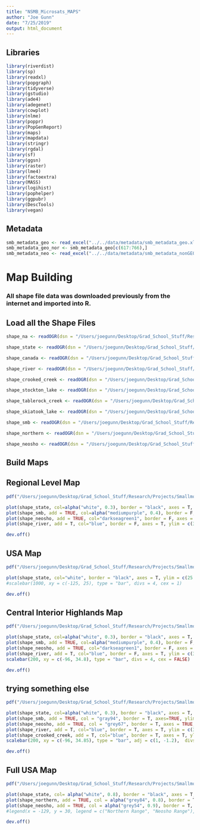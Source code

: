 ```yaml
---
title: "NSMB_Microsats_MAPS"
author: "Joe Gunn"
date: "7/25/2019"
output: html_document
---
```


## Libraries
```r
library(riverdist)
library(sp)
library(readxl)
library(popgraph)
library(tidyverse)
library(gstudio)
library(ade4)
library(adegenet)
library(cowplot)
library(nlme)
library(poppr)
library(PopGenReport)
library(maps)
library(mapdata)
library(stringr)
library(rgdal)
library(sf)
library(ggsn)
library(raster)
library(lme4)
library(factoextra)
library(MASS)
library(logihist)
library(pophelper)
library(ggpubr)
library(DescTools)
library(vegan)
```

## Metadata
```r
smb_metadata_geo <- read_excel("../../data/metadata/smb_metadata_geo.xlsx")
smb_metadata_geo_nor <- smb_metadata_geo[c(617:766),]
smb_metadata_neo <- read_excel("../../data/metadata/smb_metadata_nonGEO.xlsx")

```

# Map Building
### All shape file data was downloaded previously from the internet and imported into R.
## Load all the Shape Files
```r
shape_na <- readOGR(dsn = "/Users/joegunn/Desktop/Grad_School_Stuff/Research/Projects/Smallmouth_Bass_Microsatellites/data/map_data/NORTH_AMERICA", layer = "North_America") #shape file for the United States, with states outlined

shape_state <- readOGR(dsn = "/Users/joegunn/Desktop/Grad_School_Stuff/Research/Projects/Smallmouth_Bass_Microsatellites/data/map_data/STATES", layer = "states") #shape file for the United States, with states outlined

shape_canada <- readOGR(dsn = "/Users/joegunn/Desktop/Grad_School_Stuff/Research/Projects/Smallmouth_Bass_Microsatellites/data/map_data/CANADA", layer = "Canada") #shape file for the Canada, with provinces outlined

shape_river <- readOGR(dsn = "/Users/joegunn/Desktop/Grad_School_Stuff/Research/Projects/Smallmouth_Bass_Microsatellites/data/map_data/RIVERS", layer = "River_Data") #shape file for rivers used in this study

shape_crooked_creek <- readOGR(dsn = "/Users/joegunn/Desktop/Grad_School_Stuff/Research/Projects/Smallmouth_Bass_Microsatellites/data/map_data/RIVERS", layer = "crooked_creek") #shape file for crooked creek used in this study

shape_stockton_lake <- readOGR(dsn = "/Users/joegunn/Desktop/Grad_School_Stuff/Research/Projects/Smallmouth_Bass_Microsatellites/data/map_data/RIVERS", layer = "stockton_lake") #shape file for stockton lake used in this study

shape_tablerock_creek <- readOGR(dsn = "/Users/joegunn/Desktop/Grad_School_Stuff/Research/Projects/Smallmouth_Bass_Microsatellites/data/map_data/RIVERS", layer = "tablerock_lake") #shape file for tablerock lake used in this study

shape_skiatook_lake <- readOGR(dsn = "/Users/joegunn/Desktop/Grad_School_Stuff/Research/Projects/Smallmouth_Bass_Microsatellites/data/map_data/RIVERS", layer = "skiatook_lake") #shape file for skiatook lake used in this study

shape_smb <- readOGR(dsn = "/Users/joegunn/Desktop/Grad_School_Stuff/Research/Projects/Smallmouth_Bass_Microsatellites/data/map_data/Species_Distributions/northern_smb", layer = "NORTHERNSMB_Range") #shape file for the entire range of Smallmouth Bass

shape_northern <- readOGR(dsn = "/Users/joegunn/Desktop/Grad_School_Stuff/Research/Projects/Smallmouth_Bass_Genomics/analysis/MAP_building/shape_file_data/Species_Distributions/northern_smb", layer = "NORTHERNSMB_Range") #shape file for the entire range of Smallmouth Bass

shape_neosho <- readOGR(dsn = "/Users/joegunn/Desktop/Grad_School_Stuff/Research/Projects/Smallmouth_Bass_Microsatellites/data/map_data/Species_Distributions/neosho_smb", layer = "NEOSHOSMB_Range") #shape file for Neosho Smallmouth Bass native range
```

## Build Maps
## Regional Level Map
```r
pdf("/Users/joegunn/Desktop/Grad_School_Stuff/Research/Projects/Smallmouth_Bass_Microsatellites/visualization/map_figures/smb_presentation_map.pdf", width = 8, height = 13) #creates a jpeg at customized resolution

plot(shape_state, col=alpha("white", 0.3), border = "black", axes = T, ylim = c(34.5,46), xlim = c(-95.5,-90), cex.axis = 2)
plot(shape_smb, add = TRUE, col=alpha("mediumpurple", 0.4), border = F, axes=TRUE, ylim = c(34.5,46), xlim = c(-95.5,-90), cex.axis = 2)
plot(shape_neosho, add = TRUE, col="darkseagreen1", border = F, axes = TRUE, ylim = c(34.5,46), xlim = c(-95.5,-90), cex.axis = 2)
plot(shape_river, add = T, col="blue", border = F, axes = T, ylim = c(34.5,46), xlim = c(-95.5,-90), cex.axis = 2)

dev.off()

```

## USA Map 
```r
pdf("/Users/joegunn/Desktop/Grad_School_Stuff/Research/Projects/Smallmouth_Bass_Microsatellites/visualization/map_figures/USA.pdf", width = 5, height = 4)

plot(shape_state, col="white", border = "black", axes = T, ylim = c(25.5,50), xlim = c(-125,-67), cex.axis = 1)
#scalebar(1000, xy = c(-125, 25), type = "bar", divs = 4, cex = 1)

dev.off()
```

## Central Interior Highlands Map
```r

pdf("/Users/joegunn/Desktop/Grad_School_Stuff/Research/Projects/Smallmouth_Bass_Microsatellites/visualization/map_figures/central_interior_highlands.pdf", width = 30, height = 27) #creates a jpeg at customized resolution

plot(shape_state, col=alpha("white", 0.3), border = "black", axes = T, ylim = c(35,38), xlim = c(-96,-91), cex.axis = 4)
plot(shape_smb, add = TRUE, col=alpha("mediumpurple", 0.4), border = F, axes=TRUE, ylim = c(35,38), xlim = c(-96,-91), cex.axis = 4)
plot(shape_neosho, add = TRUE, col="darkseagreen1", border = F, axes = TRUE, ylim = c(35,38), xlim = c(-96,-91), cex.axis = 4)
plot(shape_river, add = T, col="blue", border = F, axes = T, ylim = c(35,38), xlim = c(-96,-91), cex.axis = 4)
scalebar(200, xy = c(-96, 34.8), type = "bar", divs = 4, cex = FALSE)

dev.off()
```

## trying something else
```r
pdf("/Users/joegunn/Desktop/Grad_School_Stuff/Research/Projects/Smallmouth_Bass_Microsatellites/visualization/map_figures/central_interior_highlands_LARGE.pdf", width = 20, height = 18) #creates a jpeg at customized resolution

plot(shape_state, col=alpha("white", 0.3), border = "black", axes = T, ylim = c(35,38), xlim = c(-96,-91.1), cex.axis = 2)
plot(shape_smb, add = TRUE, col = "gray94", border = T, axes=TRUE, ylim = c(35,38), xlim = c(-96,-91), cex.axis = 2)
plot(shape_neosho, add = TRUE, col = "grey67", border = T, axes = TRUE, ylim = c(35,38), xlim = c(-96,-91), cex.axis = 2)
plot(shape_river, add = T, col="blue", border = T, axes = T, ylim = c(35,38), xlim = c(-96,-91), cex.axis = 2)
plot(shape_crooked_creek, add = T, col="blue", border = T, axes = T, ylim = c(35,38), xlim = c(-96,-91), cex.axis = 2)
scalebar(200, xy = c(-96, 34.85), type = "bar", adj = c(1, -1.2),  divs = 4, cex = 3)

dev.off()
```

## Full USA Map
```r
pdf("/Users/joegunn/Desktop/Grad_School_Stuff/Research/Projects/Smallmouth_Bass_Microsatellites/visualization/map_figures/USA_map.pdf", width = 7, height = 5)

plot(shape_state, col= alpha("white", 0.8), border = "black", axes = T, ylim = c(25,51), xlim = c(-126,-60)) #United States
plot(shape_northern, add = TRUE, col = alpha("grey84", 0.8), border = T, axes = TRUE, ylim = c(20,48), xlim = c(-110,-60)) #Northern SMB Range
plot(shape_neosho, add = TRUE, col = alpha("grey54", 0.9), border = T, axes = TRUE, ylim = c(30,48), xlim = c(-130,-60)) #Neosho SMB Range
#legend(x = -129, y = 30, legend = c("Northern Range", "Neosho Range"), bty = "n", fill = c("grey84","grey54"), cex = 1.2) # Legend 

dev.off()
```


